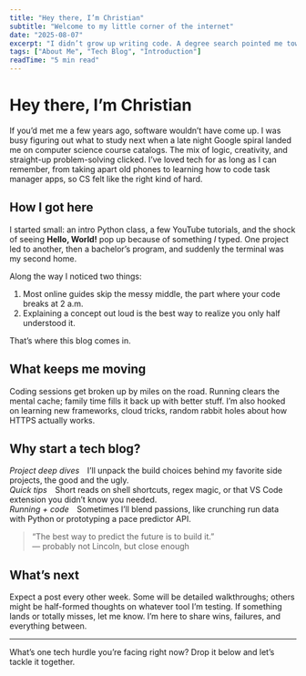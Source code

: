 ```yaml
---
title: "Hey there, I’m Christian"
subtitle: "Welcome to my little corner of the internet"
date: "2025-08-07"
excerpt: "I didn’t grow up writing code. A degree search pointed me toward computer science, and the rest is turning into this blog."
tags: ["About Me", "Tech Blog", "Introduction"]
readTime: "5 min read"
---
```


# Hey there, I’m Christian

If you’d met me a few years ago, software wouldn’t have come up. I was busy figuring out what to study next when a late night Google spiral landed me on computer science course catalogs. The mix of logic, creativity, and straight-up problem-solving clicked. I’ve loved tech for as long as I can remember, from taking apart old phones to learning how to code task manager apps, so CS felt like the right kind of hard.

## How I got here

I started small: an intro Python class, a few YouTube tutorials, and the shock of seeing **Hello, World!** pop up because of something _I_ typed. One project led to another, then a bachelor’s program, and suddenly the terminal was my second home.

Along the way I noticed two things:

1. Most online guides skip the messy middle, the part where your code breaks at 2 a.m.  
2. Explaining a concept out loud is the best way to realize you only half understood it.

That’s where this blog comes in.

## What keeps me moving

Coding sessions get broken up by miles on the road. Running clears the mental cache; family time fills it back up with better stuff. I’m also hooked on learning new frameworks, cloud tricks, random rabbit holes about how HTTPS actually works.

## Why start a tech blog?

*Project deep dives* I’ll unpack the build choices behind my favorite side projects, the good and the ugly.  
*Quick tips* Short reads on shell shortcuts, regex magic, or that VS Code extension you didn’t know you needed.  
*Running + code* Sometimes I’ll blend passions, like crunching run data with Python or prototyping a pace predictor API.

> “The best way to predict the future is to build it.”  
> — probably not Lincoln, but close enough

## What’s next

Expect a post every other week. Some will be detailed walkthroughs; others might be half-formed thoughts on whatever tool I’m testing. If something lands or totally misses, let me know. I’m here to share wins, failures, and everything between.

---

What’s one tech hurdle you’re facing right now? Drop it below and let’s tackle it together.